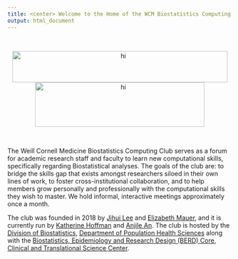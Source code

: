 ```yaml
---
title: <center> Welcome to the Home of the WCM Biostatistics Computing Club! </center>
output: html_document
---
```


<br>

<center><img src="file_resources/logos/wcm_phs.png" alt="hi" width="483" height="70"><img src="file_resources/logos/wcm_ctsc.png" alt="hi" style="text-align:center;" width="380" height="100"></center>

<br>

The Weill Cornell Medicine Biostatistics Computing Club serves as a forum for academic research staff and faculty to learn new computational skills, specifically regarding Biostatistical analyses. The goals of the club are: to bridge the skills gap that exists amongst researchers siloed in their own lines of work, to foster cross-institutional collaboration, and to help members grow personally and professionally with the computational skills they wish to master. We hold informal, interactive meetings approximately once a month.

The club was founded in 2018 by [Jihui Lee](https://jihuilee.com) and [Elizabeth Mauer](https://twitter.com/liz_mauer), and it is currently run by [Katherine Hoffman](https://www.khstats.com) and [Anjile An](https://phs.weill.cornell.edu/directory/profiles/anjile). The club is hosted by the [Division of Biostatistics](http://hpr.weill.cornell.edu/divisions/biostatistics/), [Department of Population Health Sciences](https://phs.weill.cornell.edu) along with the [Biostatistics, Epidemiology and Research Design (BERD) Core](https://ctscweb.weill.cornell.edu/about-us/ctsc-programs/biostatistics-epidemiology-and-research-design), [Clinical and Translational Science Center](https://ctscweb.weill.cornell.edu/).


<!-- ### WCM Data Science Club (WCM-DSC) -->


<!-- We are a community of data scientists in the Tri-Institutional system. The aim of this club is to provide a support system to all the students who are looking to build their skillset in data science. Club activities include regular meetings where students share their data science projects and guest speaker events where experienced data scientists from the industry as well as research institutions present on a variety of topics. We encourage students for all experience levels to attend the events. -->


<!-- Sign up for our listserv [here](https://docs.google.com/forms/d/e/1FAIpQLSfxNuEVslSp_RrjsTq58fJn9axRQhWpmz6bC-XGDr8tDuQagg/viewform). -->

<!-- Follow us on Twitter! [<img src="file_resources/twitter.png" alt="hi" width="20" height="20">](https://twitter.com/wcmdatascience) -->
